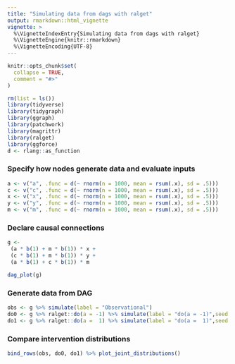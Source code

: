 ```yaml
---
title: "Simulating data from dags with ralget"
output: rmarkdown::html_vignette
vignette: >
  %\VignetteIndexEntry{Simulating data from dags with ralget}
  %\VignetteEngine{knitr::rmarkdown}
  %\VignetteEncoding{UTF-8}
---
```


```r
knitr::opts_chunk$set(
  collapse = TRUE,
  comment = "#>"
)
```

```r
rm(list = ls())
library(tidyverse)
library(tidygraph)
library(ggraph)
library(patchwork)
library(magrittr)
library(ralget)
library(ggforce)
d <- rlang::as_function
```

### Specify how nodes generate data and evaluate inputs
```r
a <- v("a", .func = d(~ rnorm(n = 1000, mean = rsum(.x), sd = .5)))
c <- v("c", .func = d(~ rnorm(n = 1000, mean = rsum(.x), sd = .5)))
x <- v("x", .func = d(~ rnorm(n = 1000, mean = rsum(.x), sd = .5)))
y <- v("y", .func = d(~ rnorm(n = 1000, mean = rsum(.x), sd = .5)))
m <- v("m", .func = d(~ rnorm(n = 1000, mean = rsum(.x), sd = .5)))
```



### Declare causal connections
```r
g <-
 (a * b(1) + m * b(1)) * x +
 (c * b(1) + m * b(1)) * y +
 (a * b(1) + c * b(1)) * m

dag_plot(g)
```

### Generate data from DAG
```r
obs <- g %>% simulate(label = "Observational")
do0 <- g %>% ralget::do(a = -1) %>% simulate(label = "do(a = -1)",seed = 1)
do1 <- g %>% ralget::do(a =  1) %>% simulate(label = "do(a =  1)",seed = 1)
```

### Compare intervention distributions
```r
bind_rows(obs, do0, do1) %>% plot_joint_distributions()
```